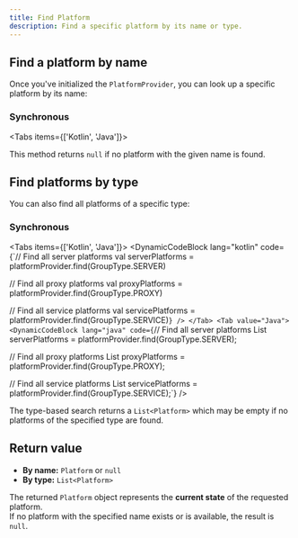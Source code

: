 ```yaml
---
title: Find Platform
description: Find a specific platform by its name or type.
---
```



## Find a platform by name

Once you've initialized the `PlatformProvider`, you can look up a specific platform by its name:

### Synchronous

<Tabs items={['Kotlin', 'Java']}>
  <Tab value="Kotlin">
    <DynamicCodeBlock lang="kotlin" code='val platform = platformProvider.find("paper")' />
  </Tab>
  <Tab value="Java">
    <DynamicCodeBlock lang="java" code='Platform platform = platformProvider.find("paper");' />
  </Tab>
</Tabs>

<Callout type="warning">
  This method returns <code>null</code> if no platform with the given name is found.
</Callout>

## Find platforms by type

You can also find all platforms of a specific type:

### Synchronous

<Tabs items={['Kotlin', 'Java']}>
  <Tab value="Kotlin">
    <DynamicCodeBlock lang="kotlin" code={`// Find all server platforms
val serverPlatforms = platformProvider.find(GroupType.SERVER)

// Find all proxy platforms
val proxyPlatforms = platformProvider.find(GroupType.PROXY)

// Find all service platforms
val servicePlatforms = platformProvider.find(GroupType.SERVICE)`} />
  </Tab>
  <Tab value="Java">
    <DynamicCodeBlock lang="java" code={`// Find all server platforms
List<Platform> serverPlatforms = platformProvider.find(GroupType.SERVER);

// Find all proxy platforms
List<Platform> proxyPlatforms = platformProvider.find(GroupType.PROXY);

// Find all service platforms
List<Platform> servicePlatforms = platformProvider.find(GroupType.SERVICE);`} />
  </Tab>
</Tabs>

<Callout type="info">
  The type-based search returns a <code>List&lt;Platform&gt;</code> which may be empty if no platforms of the specified type are found.
</Callout>

## Return value

- **By name:** <code>Platform</code> or <code>null</code>  
- **By type:** <code>List&lt;Platform&gt;</code>

The returned `Platform` object represents the **current state** of the requested platform.  
If no platform with the specified name exists or is available, the result is `null`.
